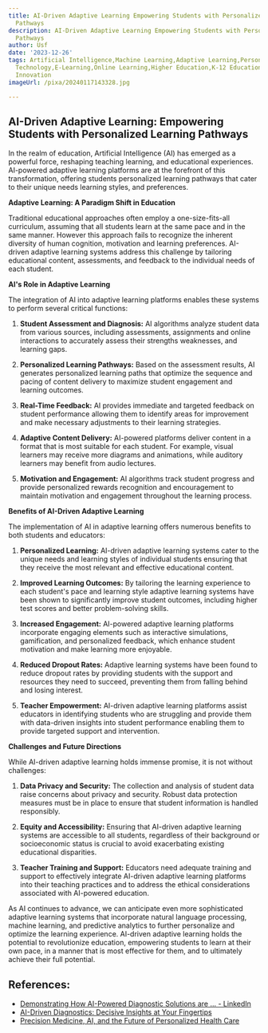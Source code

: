 ```yaml
---
title: AI-Driven Adaptive Learning Empowering Students with Personalized Learning
  Pathways
description: AI-Driven Adaptive Learning Empowering Students with Personalized Learning
  Pathways
author: Usf
date: '2023-12-26'
tags: Artificial Intelligence,Machine Learning,Adaptive Learning,Personalized Learning,Education
  Technology,E-Learning,Online Learning,Higher Education,K-12 Education,Educational
  Innovation
imageUrl: /pixa/20240117143328.jpg

---
```

## AI-Driven  Adaptive Learning: Empowering  Students with Personalized Learning Pathways

In the realm of education, Artificial Intelligence (AI) has emerged as  a powerful force, reshaping teaching learning, and educational experiences. AI-powered adaptive learning platforms are at the forefront of this transformation, offering students personalized  learning pathways that cater to their unique needs learning styles, and preferences.

**Adaptive Learning: A Paradigm Shift in  Education**

Traditional educational approaches often employ a one-size-fits-all  curriculum, assuming that all students learn at the same pace and in the same  manner. However this approach fails  to recognize  the inherent diversity of human cognition, motivation and learning preferences. AI-driven adaptive  learning systems address this challenge by tailoring educational content, assessments, and feedback to the individual needs of each student.

**AI's Role in Adaptive Learning**

The integration of AI into  adaptive  learning platforms  enables these systems to perform several critical functions:

1. **Student Assessment and Diagnosis:**  AI algorithms analyze student  data from various sources, including assessments, assignments and online interactions to accurately assess their  strengths weaknesses, and learning gaps.

2. **Personalized Learning Pathways:** Based on the assessment  results,  AI generates personalized learning paths that optimize the sequence and pacing of content delivery to maximize  student  engagement and learning outcomes.

3.  **Real-Time  Feedback:** AI provides immediate  and targeted feedback on student performance allowing them to identify areas for improvement and make necessary adjustments to their learning strategies.

4. **Adaptive Content Delivery:**  AI-powered platforms deliver  content in a  format that is most suitable for each student. For example, visual learners may receive more diagrams and animations,  while auditory learners may benefit from audio lectures.

5. **Motivation and Engagement:** AI algorithms track student progress and provide personalized rewards recognition and encouragement to maintain motivation and  engagement throughout the learning process.

**Benefits of AI-Driven Adaptive Learning**

The  implementation of AI  in adaptive learning offers numerous benefits to both students and educators:

1. **Personalized Learning:** AI-driven adaptive learning systems  cater to the unique needs and learning styles  of individual students ensuring that they receive the most relevant  and effective educational content.

2. **Improved Learning Outcomes:** By tailoring the  learning  experience to  each student's  pace and learning style adaptive learning systems have  been shown to significantly improve student outcomes, including higher test  scores and better problem-solving skills.

3. **Increased Engagement:** AI-powered adaptive learning platforms  incorporate engaging elements such as  interactive simulations, gamification, and personalized feedback, which enhance student motivation and make learning more enjoyable.

4. **Reduced Dropout Rates:** Adaptive learning systems have been found to reduce  dropout rates by providing students with the support and resources they need to succeed, preventing them from falling behind and losing interest.

5.  **Teacher Empowerment:**  AI-driven adaptive learning platforms assist educators in identifying students  who are struggling and  provide them with data-driven insights into student performance enabling them to provide targeted support and intervention.

**Challenges  and Future Directions**

While AI-driven adaptive learning holds immense promise, it is not without challenges:

1. **Data Privacy and Security:** The collection and analysis of student data raise concerns about  privacy and security. Robust data protection measures must be in place to ensure that student information is handled responsibly.

2. **Equity and Accessibility:** Ensuring that AI-driven adaptive learning systems are accessible to all students, regardless of their background or socioeconomic status is crucial to  avoid  exacerbating existing educational disparities.

3. **Teacher  Training and  Support:**  Educators need adequate training and support to effectively integrate AI-driven adaptive learning platforms into their teaching practices and to address the  ethical considerations associated with AI-powered education.

As AI continues to advance, we can anticipate even  more sophisticated adaptive learning systems that incorporate natural language processing, machine  learning,  and predictive analytics to further personalize and optimize the learning experience. AI-driven adaptive  learning holds the potential to revolutionize education, empowering students to learn at their own pace, in  a  manner that is most effective for them, and to ultimately achieve their full  potential.

## References:
- [Demonstrating How AI-Powered Diagnostic Solutions are ... - LinkedIn](https://www.linkedin.com/pulse/demonstrating-how-ai-powered-diagnostic)
- [AI-Driven Diagnostics: Decisive Insights at Your Fingertips](https://digitalsalutem.com/ai-driven-diagnostics/)
- [Precision Medicine, AI, and the Future of Personalized Health Care](https://www.ncbi.nlm.nih.gov/pmc/articles/PMC7877825/)
